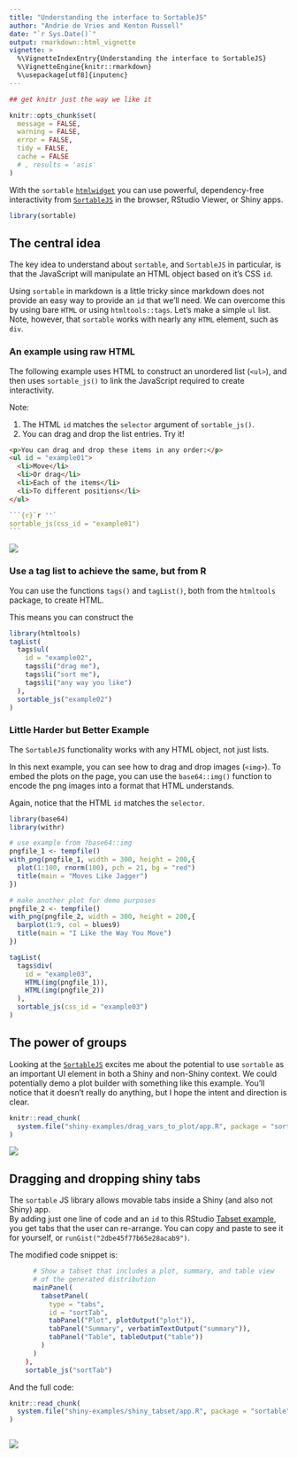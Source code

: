 ```yaml
---
title: "Understanding the interface to SortableJS"
author: "Andrie de Vries and Kenton Russell"
date: "`r Sys.Date()`"
output: rmarkdown::html_vignette
vignette: >
  %\VignetteIndexEntry{Understanding the interface to SortableJS}
  %\VignetteEngine{knitr::rmarkdown}
  %\usepackage[utf8]{inputenc}
---
```


```r
## get knitr just the way we like it

knitr::opts_chunk$set(
  message = FALSE,
  warning = FALSE,
  error = FALSE,
  tidy = FALSE,
  cache = FALSE
  # , results = 'asis'
)
```

With the `sortable` [`htmlwidget`](http://htmlwidgets.org) you can use powerful, dependency-free interactivity from [`SortableJS`](https://sortablejs.github.io/Sortable/) in the browser, RStudio Viewer, or Shiny apps.

```r
library(sortable)
```

## The central idea

The key idea to understand about `sortable`, and `SortableJS` in particular, is that the JavaScript will manipulate an HTML object based on it's CSS `id`.

Using `sortable` in markdown is a little tricky since markdown does not provide an easy way to provide an `id` that we'll need.  We can overcome this by using bare `HTML` or using `htmltools::tags`.  Let's make a simple `ul` list.  Note, however, that `sortable` works with nearly any `HTML` element, such as `div`.

### An example using raw HTML

The following example uses HTML to construct an unordered list (`<ul>`), and then uses `sortable_js()` to link the JavaScript required to create interactivity.

Note:

1. The HTML `id` matches the `selector` argument of `sortable_js()`.
2. You can drag and drop the list entries. Try it!

```html
<p>You can drag and drop these items in any order:</p>
<ul id = "example01">
  <li>Move</li>
  <li>Or drag</li>
  <li>Each of the items</li>
  <li>To different positions</li>
</ul>
```

````r
```{r}`r ''`
sortable_js(css_id = "example01")
```
````

![](figures/simple_rank_list.gif)



### Use a tag list to achieve the same, but from R

You can use the functions `tags()` and `tagList()`, both from the `htmltools` package, to create HTML.

This means you can construct the

```r
library(htmltools)
tagList(
  tags$ul(
    id = "example02",
    tags$li("drag me"),
    tags$li("sort me"),
    tags$li("any way you like")
  ),
  sortable_js("example02")
)
```


### Little Harder but Better Example

The `SortableJS` functionality works with any HTML object, not just lists.

In this next example, you can see how to drag and drop images (`<img>`).  To embed the plots on the page, you can use the `base64::img()` function to encode the png images into a format that HTML understands.

Again, notice that the HTML `id` matches the `selector`.

```r
library(base64)
library(withr)

# use example from ?base64::img
pngfile_1 <- tempfile()
with_png(pngfile_1, width = 300, height = 200,{
  plot(1:100, rnorm(100), pch = 21, bg = "red")
  title(main = "Moves Like Jagger")
})

# make another plot for demo purposes
pngfile_2 <- tempfile()
with_png(pngfile_2, width = 300, height = 200,{
  barplot(1:9, col = blues9)
  title(main = "I Like the Way You Move")
})

tagList(
  tags$div(
    id = "example03",
    HTML(img(pngfile_1)),
    HTML(img(pngfile_2))
  ),
  sortable_js(css_id = "example03")
)
```



## The power of groups

Looking at the [`SortableJS`](https://github.com/SortableJS/Sortable#options) excites me about the potential to use `sortable` as an important UI element in both a Shiny and non-Shiny context.  We could potentially demo a plot builder with something like this example.  You'll notice that it doesn't really do anything, but I hope the intent and direction is clear.



```r
knitr::read_chunk(
  system.file("shiny-examples/drag_vars_to_plot/app.R", package = "sortable")
)
```

![](figures/drag_vars_to_plot.gif)

## Dragging and dropping shiny tabs

The `sortable` JS library allows movable tabs inside a Shiny (and also not Shiny) app.  
By adding just one line of code and an `id` to this RStudio 
[Tabset example](https://github.com/rstudio/shiny-examples/tree/master/006-tabsets), 
you get tabs that the user can re-arrange.
You can copy and paste to see it for yourself, or `runGist("2dbe45f77b65e28acab9")`.

The modified code snippet is:

```r
      # Show a tabset that includes a plot, summary, and table view
      # of the generated distribution
      mainPanel(
        tabsetPanel(
          type = "tabs",
          id = "sortTab",
          tabPanel("Plot", plotOutput("plot")),
          tabPanel("Summary", verbatimTextOutput("summary")),
          tabPanel("Table", tableOutput("table"))
        )
      )
    ),
    sortable_js("sortTab")
```

And the full code:

```r
knitr::read_chunk(
  system.file("shiny-examples/shiny_tabset/app.R", package = "sortable")
)

```

```r
```


![](figures/sortable_tabs.gif)
